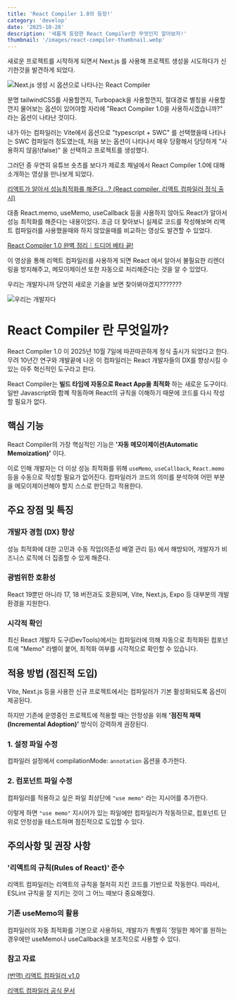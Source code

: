 ```yaml
---
title: 'React Compiler 1.0의 등장!'
category: 'develop'
date: '2025-10-28'
description: '새롭게 등장한 React Compiler란 무엇인지 알아보자!'
thumbnail: '/images/react-compiler-thumbnail.webp'
---
```


새로운 프로젝트를 시작하게 되면서 Next.js 를 사용해 프로젝트 생성을 시도하다가 신기한것을 발견하게 되었다.

![Next.js 생성 시 옵션으로 나타나는 React Compiler](/images/react-compiler-1.png)

분명 tailwindCSS를 사용할껀지, Turbopack을 사용할껀지, 절대경로 별칭을 사용할껀지 물어보는 옵션이 있어야할 자리에 "React Compiler 1.0을 사용하시겠습니까?" 라는 옵션이 나타난 것이다.

내가 아는 컴파일러는 Vite에서 옵션으로 "typescript + SWC" 를 선택했을때 나타나는 SWC 컴파일러 정도였는데, 처음 보는 옵션이 나타나서 매우 당황해서 당당하게 "사용하지 않음!(false)" 을 선택하고 프로젝트를 생성했다.

그러던 중 우연히 유튜브 숏츠를 보다가 제로초 채널에서 React Compiler 1.0에 대해 소개하는 영상을 만나보게 되었다.

<YouTube videoId="JVKT7z8w5q0" title="리액트가 알아서 성능최적화를 해준다...? (React compiler, 리액트 컴파일러 정식 출시)" />

[리액트가 알아서 성능최적화를 해준다...? (React compiler, 리액트 컴파일러 정식 출시)](https://youtube.com/shorts/JVKT7z8w5q0?si=fqdeVTPfRInWCMkY)

대충 React.memo, useMemo, useCallback 등을 사용하지 않아도 React가 알아서 성능 최적화를 해준다는 내용이었다. 조금 더 찾아보니 실제로 코드를 작성해보며 리액트 컴파일러를 사용했을때와 하지 않았을때를 비교하는 영상도 발견할 수 있었다.

<YouTube videoId="4WyLSzwRMGg" title="리액트가 알아서 성능최적화를 해준다...? (React compiler, 리액트 컴파일러 정식 출시)" />

[React Compiler 1.0 완벽 정리｜드디어 베타 끝!](https://youtu.be/4WyLSzwRMGg?si=zrW_HlS4vNeAGuHj)

이 영상을 통해 리액트 컴파일러를 사용하게 되면 React 에서 알아서 불필요한 리렌더링을 방지해주고, 메모이제이션 또한 자동으로 처리해준다는 것을 알 수 있었다.

우리는 개발자니까 당연히 새로운 기술을 보면 찾아봐야겠지???????

![우리는 개발자다](/images/react-compiler-2.png)

# React Compiler 란 무엇일까?

React Compiler 1.0 이 2025년 10월 7일에 따끈따끈하게 정식 출시가 되었다고 한다. 무려 10년간 연구와 개발끝에 나온 이 컴파일러는 React 개발자들의 DX를 향상시킬 수 있는 아주 혁신적인 도구라고 한다.

React Compiler는 **빌드 타임에 자동으로 React App을 최적화** 하는 새로운 도구이다. 일반 Javascript와 함꼐 작동하며 React의 규칙을 이해하기 때문에 코드를 다시 작성할 필요가 없다.

## 핵심 기능

React Compiler의 가장 핵심적인 기능은 **'자동 메모이제이션(Automatic Memoization)'** 이다.

이로 인해 개발자는 더 이상 성능 최적화를 위해 `useMemo`, `useCallback`, `React.memo` 등을 수동으로 작성할 필요가 없어진다. 컴파일러가 코드의 의미를 분석하여 어떤 부분을 메모이제이션해야 할지 스스로 판단하고 적용한다.

## 주요 장점 및 특징

### 개발자 경험 (DX) 향상

성능 최적화에 대한 고민과 수동 작업(의존성 배열 관리 등) 에서 해방되어, 개발자가 비즈니스 로직에 더 집중할 수 있게 해준다.

### 광범위한 호환성

React 19뿐만 아니라 17, 18 버전과도 호환되며, Vite, Next.js, Expo 등 대부분의 개발 환경을 지원한다.

### 시각적 확인

최신 React 개발자 도구(DevTools)에서는 컴파일러에 의해 자동으로 최적화된 컴포넌트에 "Memo" 라벨이 붙어, 최적화 여부를 시각적으로 확인할 수 있습니다.

## 적용 방법 (점진적 도입)

Vite, Next.js 등을 사용한 신규 프로젝트에서는 컴파일러가 기본 활성화되도록 옵션이 제공된다.

하지만 기존에 운영중인 프로젝트에 적용할 때는 안정성을 위해 **'점진적 채택(Incremental Adoption)'** 방식이 강력하게 권장된다.

### 1. 설정 파일 수정

컴파일러 설정에서 compilationMode: `annotation` 옵션을 추가한다.

### 2. 컴포넌트 파일 수정

컴파일러를 적용하고 싶은 파일 최상단에 `"use memo"` 라는 지시어를 추가한다.

이렇게 하면 `"use memo"` 지시어가 있는 파일에만 컴파일러가 작동하므로, 컴포넌트 단위로 안정성을 테스트하며 점진적으로 도입할 수 있다.

## 주의사항 및 권장 사항

### '리액트의 규칙(Rules of React)' 준수

리액트 컴파일러는 리액트의 규칙을 철저히 지킨 코드를 기반으로 작동한다. 따라서, ESLint 규칙을 잘 지키는 것이 그 어느 때보다 중요해졌다.

### 기존 useMemo의 활용

컴파일러의 자동 최적화를 기본으로 사용하되, 개발자가 특별히 '정밀한 제어'를 원하는 경우에만 useMemo나 useCallback을 보조적으로 사용할 수 있다.

### 참고 자료

[(번역) 리액트 컴파일러 v1.0](https://ykss.netlify.app/translation/react_compiler/?utm_source=substack&utm_medium=email)

[리액트 컴파일러 공식 문서](https://ko.react.dev/learn/react-compiler)
